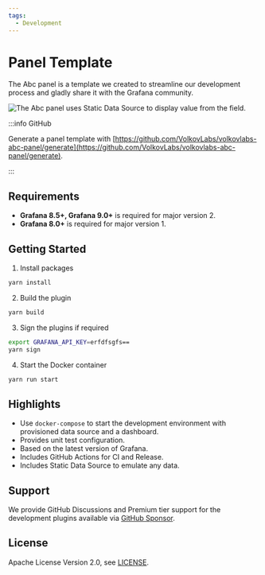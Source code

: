 ```yaml
---
tags:
  - Development
---
```



# Panel Template

The Abc panel is a template we created to streamline our development process and gladly share it with the Grafana community.

<Image
  title="The Abc panel uses Static Data Source to display value from the field."
  src="/img/plugins/volkovlabs-abc-panel/dashboard.png"
/>

:::info GitHub

Generate a panel template with [https://github.com/VolkovLabs/volkovlabs-abc-panel/generate](https://github.com/VolkovLabs/volkovlabs-abc-panel/generate).

:::

## Requirements

- **Grafana 8.5+, Grafana 9.0+** is required for major version 2.
- **Grafana 8.0+** is required for major version 1.

## Getting Started

1. Install packages

```bash
yarn install
```

2. Build the plugin

```bash
yarn build
```

3. Sign the plugins if required

```bash
export GRAFANA_API_KEY=erfdfsgfs==
yarn sign
```

4. Start the Docker container

```bash
yarn run start
```

## Highlights

- Use `docker-compose` to start the development environment with provisioned data source and a dashboard.
- Provides unit test configuration.
- Based on the latest version of Grafana.
- Includes GitHub Actions for CI and Release.
- Includes Static Data Source to emulate any data.

## Support

We provide GitHub Discussions and Premium tier support for the development plugins available via [GitHub Sponsor](https://github.com/sponsors/VolkovLabs).

## License

Apache License Version 2.0, see [LICENSE](https://github.com/volkovlabs/volkovlabs-abc-panel/blob/main/LICENSE).
